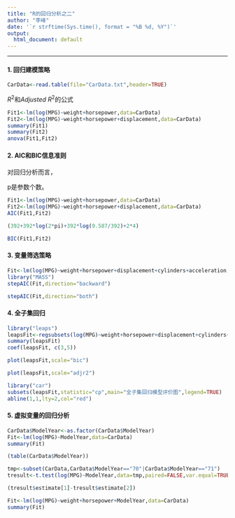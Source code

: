 ```yaml
---
title: "R的回归分析之二"
author: "李峰"
date: '`r strftime(Sys.time(), format = "%B %d, %Y")`'
output:
  html_document: default
---
```





---


####  1. 回归建模策略

```r
CarData<-read.table(file="CarData.txt",header=TRUE)
```

$R^2$和$Adjusted$ $R^2$的公式


\begin{equation}\label{eq:1}
  R^2=\frac{SSR}{SST},
\end{equation}

\begin{equation}\label{eq:2}
  {\bar{R}}^2=\frac{SSR/p}{SST/(n-1)},
\end{equation}

```r
Fit1<-lm(log(MPG)~weight+horsepower,data=CarData)
Fit2<-lm(log(MPG)~weight+horsepower+displacement,data=CarData)
summary(Fit1)
summary(Fit2)
anova(Fit1,Fit2)
```



####  2. AIC和BIC信息准则

对回归分析而言，
\begin{equation}\label{eq:3}
  AIC=n+nln(2\pi)+nln(RSS/n)+2(p+1),
\end{equation}


\begin{equation}\label{eq:4}
  BIC=n+nln(2\pi)+nln(RSS/n)+ln(n)(p+1),
\end{equation}

p是参数个数。


```r
Fit1<-lm(log(MPG)~weight+horsepower,data=CarData)
Fit2<-lm(log(MPG)~weight+horsepower+displacement,data=CarData)
AIC(Fit1,Fit2)
```

```r
(392+392*log(2*pi)+392*log(9.587/392)+2*4)
```


```r
BIC(Fit1,Fit2)
```



####  3. 变量筛选策略



```r
Fit<-lm(log(MPG)~weight+horsepower+displacement+cylinders+acceleration,data=CarData)
library("MASS")
stepAIC(Fit,direction="backward")
```

```r
stepAIC(Fit,direction="both")
```




####  4. 全子集回归

```r
library("leaps")
leapsFit<-regsubsets(log(MPG)~weight+horsepower+displacement+cylinders+acceleration,data=CarData,nbest=2)
summary(leapsFit)
coef(leapsFit, c(3,5))
```



```r
plot(leapsFit,scale="bic")
```


```r
plot(leapsFit,scale="adjr2")
```

```r
library("car")
subsets(leapsFit,statistic="cp",main="全子集回归模型评价图",legend=TRUE)
abline(1,1,lty=2,col="red")
```



####  5. 虚拟变量的回归分析

```r
CarData$ModelYear<-as.factor(CarData$ModelYear)
Fit<-lm(log(MPG)~ModelYear,data=CarData)
summary(Fit)
```

```r
(table(CarData$ModelYear))
```


```r
tmp<-subset(CarData,CarData$ModelYear=="70"|CarData$ModelYear=="71")
tresult<-t.test(log(MPG)~ModelYear,data=tmp,paired=FALSE,var.equal=TRUE)
```


```r
(tresult$estimate[1]-tresult$estimate[2])
```



```r
Fit<-lm(log(MPG)~weight+horsepower+ModelYear,data=CarData)
summary(Fit)
```












